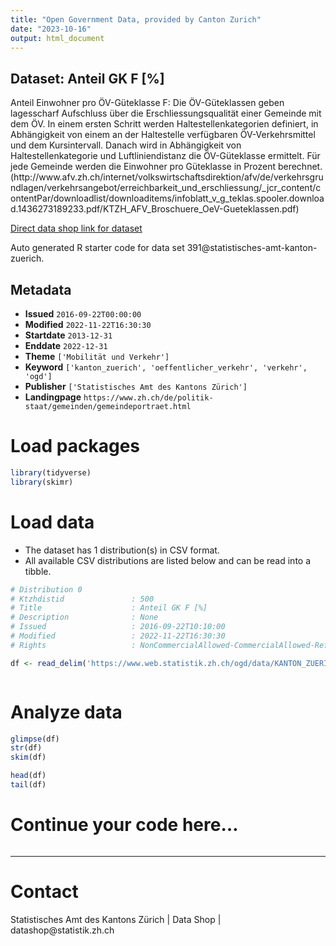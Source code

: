 ```yaml
---
title: "Open Government Data, provided by Canton Zurich"
date: "2023-10-16"
output: html_document
---
```


## Dataset: Anteil GK F [%]

Anteil Einwohner pro ÖV-Güteklasse F: Die ÖV-Güteklassen geben lagesscharf Aufschluss über die Erschliessungsqualität einer Gemeinde mit dem ÖV. In einem ersten Schritt werden Haltestellenkategorien definiert, in Abhängigkeit von einem an der Haltestelle verfügbaren ÖV-Verkehrsmittel und dem Kursintervall.  Danach wird in Abhängigkeit von Haltestellenkategorie und Luftliniendistanz die ÖV-Güteklasse ermittelt. Für jede Gemeinde werden die Einwohner pro Güteklasse in Prozent berechnet. (http://www.afv.zh.ch/internet/volkswirtschaftsdirektion/afv/de/verkehrsgrundlagen/verkehrsangebot/erreichbarkeit_und_erschliessung/_jcr_content/contentPar/downloadlist/downloaditems/infoblatt_v_g_teklas.spooler.download.1436273189233.pdf/KTZH_AFV_Broschuere_OeV-Gueteklassen.pdf)

[Direct data shop link for dataset](https://www.zh.ch/de/politik-staat/statistik-daten/datenkatalog.html#/datasets/391@statistisches-amt-kanton-zuerich)

Auto generated R starter code for data set 391@statistisches-amt-kanton-zuerich.

## Metadata

- **Issued** `2016-09-22T00:00:00`
- **Modified** `2022-11-22T16:30:30`
- **Startdate** `2013-12-31`
- **Enddate** `2022-12-31`
- **Theme** `['Mobilität und Verkehr']`
- **Keyword** `['kanton_zuerich', 'oeffentlicher_verkehr', 'verkehr', 'ogd']`
- **Publisher** `['Statistisches Amt des Kantons Zürich']`
- **Landingpage** `https://www.zh.ch/de/politik-staat/gemeinden/gemeindeportraet.html`


# Load packages

```r

library(tidyverse)
library(skimr)

```

# Load data

-   The dataset has 1 distribution(s) in CSV format.
-   All available CSV distributions are listed below and can be read into a tibble.

```r

# Distribution 0
# Ktzhdistid               : 500
# Title                    : Anteil GK F [%]
# Description              : None
# Issued                   : 2016-09-22T10:10:00
# Modified                 : 2022-11-22T16:30:30
# Rights                   : NonCommercialAllowed-CommercialAllowed-ReferenceRequired

df <- read_delim('https://www.web.statistik.zh.ch/ogd/data/KANTON_ZUERICH_826.csv')



```

# Analyze data

```r

glimpse(df)
str(df)
skim(df)

head(df)
tail(df)

```

# Continue your code here...

```r

```

------------------------------------------------------------------------

# Contact

Statistisches Amt des Kantons Zürich | Data Shop | datashop@statistik.zh.ch
